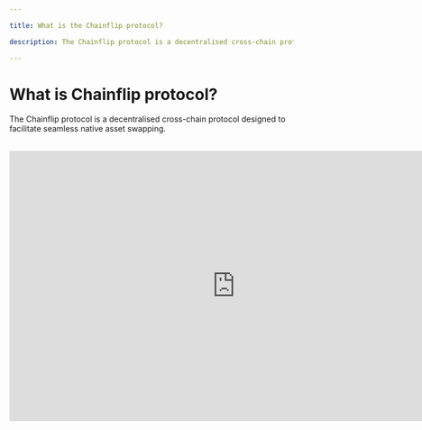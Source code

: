 ```yaml
---

title: What is the Chainflip protocol?

description: The Chainflip protocol is a decentralised cross-chain protocol designed to facilitate seamless native asset swapping.

---
```



# What is Chainflip protocol?

The Chainflip protocol is a decentralised cross-chain protocol designed to facilitate seamless native asset swapping.

<br />
<iframe
  width="800"
  height="480"
  src="https://youtube.com/embed/V1TG08BeYvQ"
  frameBorder="0"
  allow="autoplay; encrypted-media"
  allowFullScreen
  alt=""
/>
<br />

### Useful Links

- [Thesis and Introduction](http://127.0.0.1:5000/s/DQUC2wQf4NIhgIHFhCFR/thesis-and-introduction "mention"): Learn what's the thesis behind the Chainflip protocol
- [Native Swap Flow](http://127.0.0.1:5000/s/DQUC2wQf4NIhgIHFhCFR/swaps-amm/native-swap-flow "mention"): Learn how swapping works in depth
- [$USDC Denominated Pools](http://127.0.0.1:5000/s/DQUC2wQf4NIhgIHFhCFR/swaps-amm/usdusdc-denominated-pools "mention"): Learn how we avoid liquidity fragmentation
- [Just In Time AMM Protocol](http://127.0.0.1:5000/s/DQUC2wQf4NIhgIHFhCFR/swaps-amm/just-in-time-amm-protocol "mention"): Learn how our novel AMM works
- [Incentive Design: Emission & Burning](http://127.0.0.1:5000/s/DQUC2wQf4NIhgIHFhCFR/components/incentive-design-emission-and-burning "mention"): Learn the token economics of the protocol

<Callout type="info">
  Learn more about [What is Chainflip's
  Thesis](../concepts/thesis-and-introduction)
</Callout>
